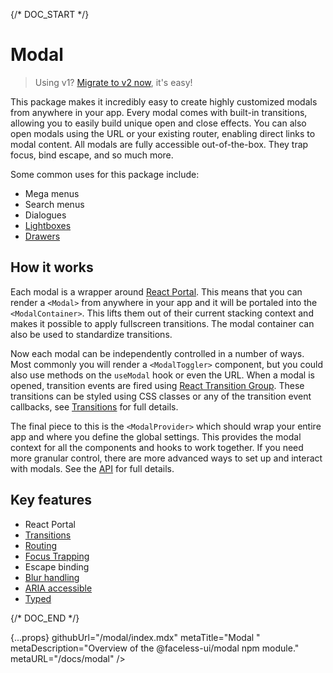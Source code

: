 
{/* DOC_START */}

# Modal

<PackageInfo packageSlug="modal" />

> Using v1? [Migrate to v2 now](https://github.com/faceless-ui/modal/releases/tag/v2.0.0), it's easy!

This package makes it incredibly easy to create highly customized modals from anywhere in your app. Every modal comes with built-in transitions, allowing you to easily build unique open and close effects. You can also open modals using the URL or your existing router, enabling direct links to modal content. All modals are fully accessible out-of-the-box. They trap focus, bind escape, and so much more.

Some common uses for this package include:

- Mega menus
- Search menus
- Dialogues
- [Lightboxes](/docs/modal/examples/lightbox)
- [Drawers](/docs/modal/examples/drawer)

## How it works

Each modal is a wrapper around [React Portal](https://reactjs.org/docs/portals.html). This means that you can render a `<Modal>` from anywhere in your app and it will be portaled into the `<ModalContainer>`. This lifts them out of their current stacking context and makes it possible to apply fullscreen transitions. The modal container can also be used to standardize transitions.

Now each modal can be independently controlled in a number of ways. Most commonly you will render a `<ModalToggler>` component, but you could also use methods on the `useModal` hook or even the URL. When a modal is opened, transition events are fired using [React Transition Group](https://reactcommunity.org/react-transition-group). These transitions can be styled using CSS classes or any of the transition event callbacks, see [Transitions](/docs/modal/setup#transitions) for full details.

The final piece to this is the `<ModalProvider>` which should wrap your entire app and where you define the global settings. This provides the modal context for all the components and hooks to work together. If you need more granular control, there are more advanced ways to set up and interact with modals. See the [API](/docs/modal/api) for full details.

## Key features

- React Portal
- [Transitions](/docs/modal/setup#transitions)
- [Routing](/docs/modal/routing)
- [Focus Trapping](/docs/modal/api#trapFocus)
- Escape binding
- [Blur handling](/docs/modal/api#closeOnBlur)
- [ARIA accessible](/docs/modal/api#accessibility)
- [Typed](/docs/modal/api#typescript)

{/* DOC_END */}

  {...props}
  githubUrl="/modal/index.mdx"
  metaTitle="Modal "
  metaDescription="Overview of the @faceless-ui/modal npm module."
  metaURL="/docs/modal"
/>
